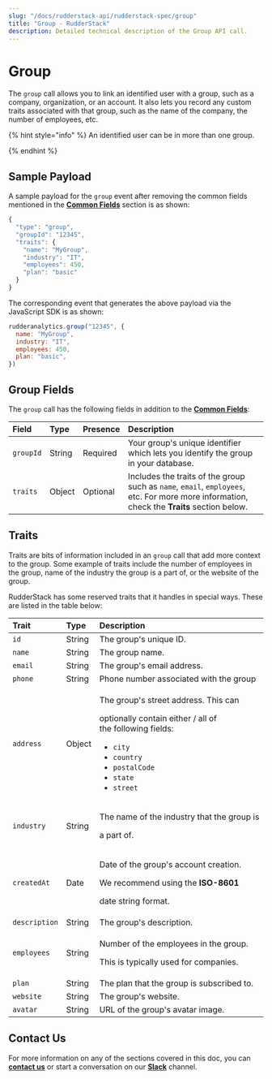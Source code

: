 ```yaml
---
slug: "/docs/rudderstack-api/rudderstack-spec/group"
title: "Group - RudderStack"
description: Detailed technical description of the Group API call.
---
```


# Group

The `group` call allows you to link an identified user with a group, such as a company, organization, or an account. It also lets you record any custom traits associated with that group, such as the name of the company, the number of employees, etc.

{% hint style="info" %}
An identified user can be in more than one group.

{% endhint %}

## Sample Payload

A sample payload for the `group` event after removing the common fields mentioned in the [**Common Fields**](common-fields.md) section is as shown:

```javascript
{
  "type": "group",
  "groupId": "12345",
  "traits": {
    "name": "MyGroup",
    "industry": "IT",
    "employees": 450,
    "plan": "basic"
  }
}
```

The corresponding event that generates the above payload via the JavaScript SDK is as shown:

```javascript
rudderanalytics.group("12345", {
  name: "MyGroup",
  industry: "IT",
  employees: 450,
  plan: "basic",
})
```

## Group Fields

The `group` call has the following fields in addition to the [**Common Fields**](common-fields.md):

| **Field** | **Type** | **Presence** | **Description**                                                                                                                            |
| :-------- | :------- | :----------- | :----------------------------------------------------------------------------------------------------------------------------------------- |
| `groupId` | String   | Required     | Your group's unique identifier which lets you identify the group in your database.                                                         |
| `traits`  | Object   | Optional     | Includes the traits of the group such as `name`, `email`, `employees`, etc. For more more information, check the **Traits** section below. |

## Traits

Traits are bits of information included in an `group` call that add more context to the group. Some example of traits include the number of employees in the group, name of the industry the group is a part of, or the website of the group.

RudderStack has some reserved traits that it handles in special ways. These are listed in the table below:

<table>
  <thead>
    <tr>
      <th style="text-align:left">
        <b>Trait</b>
      </th>
      <th style="text-align:left">
        <b>Type</b>
      </th>
      <th style="text-align:left">
        <b>Description</b>
      </th>
    </tr>
  </thead>
  <tbody>
    <tr>
      <td style="text-align:left">
        <code>id</code>
      </td>
      <td style="text-align:left">String</td>
      <td style="text-align:left">The group&apos;s unique ID.</td>
    </tr>
    <tr>
      <td style="text-align:left">
        <code>name</code>
      </td>
      <td style="text-align:left">String</td>
      <td style="text-align:left">The group name.</td>
    </tr>
    <tr>
      <td style="text-align:left">
        <code>email</code>
      </td>
      <td style="text-align:left">String</td>
      <td style="text-align:left">The group&apos;s email address.</td>
    </tr>
    <tr>
      <td style="text-align:left">
        <code>phone</code>
      </td>
      <td style="text-align:left">String</td>
      <td style="text-align:left">Phone number associated with the group</td>
    </tr>
    <tr>
      <td style="text-align:left">
        <code>address</code>
      </td>
      <td style="text-align:left">Object</td>
      <td style="text-align:left">
        <p>The group&apos;s street address. This can</p>
        <p>
          optionally contain either / all of
          <br />
          the following fields:
        </p>
        <p></p>
        <ul>
          <li>
            <code>city</code>
          </li>
          <li>
            <code>country</code>
          </li>
          <li>
            <code>postalCode</code>
          </li>
          <li>
            <code>state</code>
          </li>
          <li>
            <code>street</code>
          </li>
        </ul>
      </td>
    </tr>
    <tr>
      <td style="text-align:left">
        <code>industry</code>
      </td>
      <td style="text-align:left">String</td>
      <td style="text-align:left">
        <p>The name of the industry that the group is</p>
        <p>a part of.</p>
      </td>
    </tr>
    <tr>
      <td style="text-align:left">
        <code>createdAt</code>
      </td>
      <td style="text-align:left">Date</td>
      <td style="text-align:left">
        <p>Date of the group&apos;s account creation.</p>
        <p>
          We recommend using the <b>ISO-8601</b>
        </p>
        <p>date string format.</p>
      </td>
    </tr>
    <tr>
      <td style="text-align:left">
        <code>description</code>
      </td>
      <td style="text-align:left">String</td>
      <td style="text-align:left">The group&apos;s description.</td>
    </tr>
    <tr>
      <td style="text-align:left">
        <code>employees</code>
      </td>
      <td style="text-align:left">String</td>
      <td style="text-align:left">
        <p>Number of the employees in the group.</p>
        <p>This is typically used for companies.</p>
      </td>
    </tr>
    <tr>
      <td style="text-align:left">
        <code>plan</code>
      </td>
      <td style="text-align:left">String</td>
      <td style="text-align:left">The plan that the group is subscribed to.</td>
    </tr>
    <tr>
      <td style="text-align:left">
        <code>website</code>
      </td>
      <td style="text-align:left">String</td>
      <td style="text-align:left">The group&apos;s website.</td>
    </tr>
    <tr>
      <td style="text-align:left">
        <code>avatar</code>
      </td>
      <td style="text-align:left">String</td>
      <td style="text-align:left">URL of the group&apos;s avatar image.</td>
    </tr>
  </tbody>
</table>

## Contact Us

For more information on any of the sections covered in this doc, you can [**contact us**](mailto:%20docs@rudderstack.com) or start a conversation on our [**Slack**](https://resources.rudderstack.com/join-rudderstack-slack) channel.
